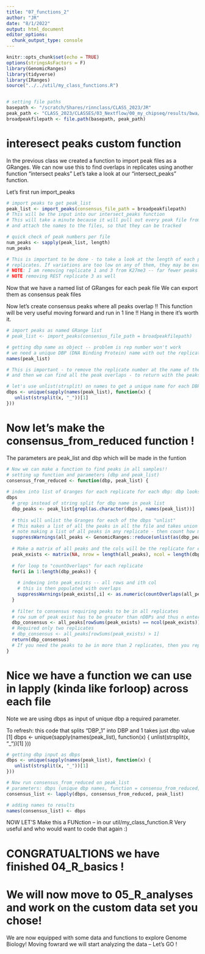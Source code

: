 ```yaml
---
title: "07_functions_2"
author: "JR"
date: "8/1/2022"
output: html_document
editor_options: 
  chunk_output_type: console
---
```


```r
knitr::opts_chunk$set(echo = TRUE)
options(stringsAsFactors = F)
library(GenomicRanges)
library(tidyverse)
library(IRanges)
source("../../util/my_class_functions.R")


# setting file paths
basepath <- "/scratch/Shares/rinnclass/CLASS_2023/JR"
peak_path <- "CLASS_2023/CLASSES/03_Nextflow/00_my_chipseq/results/bwa/mergedLibrary/macs/broadPeak/"
broadpeakfilepath <- file.path(basepath, peak_path)

```

# interesect peaks custom function
In the previous class we created a function to import peak files as a GRanges.
We can now use this to find overlaps in replicates using another function
"intersect peaks" Let's take a look at our "intersect_peaks" function. 


Let's first run import_peaks 

```r

# import peaks to get peak_list
peak_list <- import_peaks(consensus_file_path = broadpeakfilepath)
# This will be the input into our intersect_peaks function
# This will take a minute because it will pull out every peak file from the file path, importing them as a Genomic ranges, 
# and attach the names to the files, so that they can be tracked

# quick check of peak numbers per file
num_peaks <- sapply(peak_list, length) 
num_peaks

# This is important to be done - to take a look at the length of each peak file so as to see the level of variations across
# replicates. If variations are too low on any of them, they may be excluded so that they do not bias analysis.
# NOTE: I am removing replicate 1 and 3 from K27me3 -- far fewer peaks than the other files 
# NOTE removing REST replicate 3 as well
```

Now that we have a named list of GRanges for each peak file 
We can export them as consensus peak files


Now let's create consensus peaks where all peaks overlap 
!! This function will be very useful moving forward and run in 1 line !!
Hang in there it's worth it.

```r
# import peaks as named GRange list
# peak_list <- import_peaks(consensus_file_path = broadpeakfilepath)

# getting dbp name as object -- problem is rep number won't work
# we need a unique DBP (DNA Binding Protein) name with out the replicate as input to for loop
names(peak_list)

# This is important - to remove the replicate number at the name of the peak name so that we can have just the DBP name 
# and then we can find all the peak overlaps - to return with the peaks that are common to all replicates, under one name.

# let's use unlist(strsplit) on names to get a unique name for each DBP
dbps <- unique(sapply(names(peak_list), function(x) {
   unlist(strsplit(x, "_"))[1]
}))

```

# Now let's make the consensus_from_reduced function !
The parameters are peak_list and dbp which will be made in the funtion

```r

# Now we can make a function to find peaks in all samples!!
# setting up function and parameters (dbp and peak_list)
consensus_from_reduced <- function(dbp, peak_list) {
  
# index into list of Granges for each replicate for each dbp: dbp looks like:
dbps
  # grep instead of string split for dbp name in peak list
  dbp_peaks <- peak_list[grepl(as.character(dbps), names(peak_list))]
  
  # this will unlist the Granges for each of the dbps "unlist"
  # This makes a list of all the peaks in all the file and takes union of overlaps
  # note making a list of all peaks in any replicate - then count how many times peak shows up (below)
  suppressWarnings(all_peaks <- GenomicRanges::reduce(unlist(as(dbp_peaks, "GRangesList"))))
  
  # Make a matrix of all peaks and the cols will be the replicate for each DBP
  peak_exists <- matrix(NA, nrow = length(all_peaks), ncol = length(dbp_peaks))
  
  # for loop to "countOverlaps" for each replicate
  for(i in 1:length(dbp_peaks)) {
    
    # indexing into peak_exists -- all rows and ith col 
    # this is then populated with overlaps
    suppressWarnings(peak_exists[,i] <- as.numeric(countOverlaps(all_peaks, dbp_peaks[[i]]) > 0))
  }
  
  # filter to consensus requiring peaks to be in all replicates
  # row sum of peak exist has to be greater than nDBPs and thus n enteries in peak exists
  dbp_consensus <- all_peaks[rowSums(peak_exists) == ncol(peak_exists)]
  # Required only two replicates
  # dbp_consensus <- all_peaks[rowSums(peak_exists) > 1]
  return(dbp_consensus)
  # If you need the peaks to be in more than 2 replicates, then you replace '1' with '2'
}
```

# Nice we have a function we can use in lapply (kinda like forloop) across each file
Note we are using dbps as input of unique dbp a required parameter.

To refresh: this code that splits "DBP_1" into DBP and 1 takes just dbp value [1]
dbps <- unique(sapply(names(peak_list), function(x) {
   unlist(strsplit(x, "_"))[1]
}))


```r

# getting dbp input as dbps
dbps <- unique(sapply(names(peak_list), function(x) {
   unlist(strsplit(x, "_"))[1]
}))

# Now run consensus_from_reduced on peak_list
# parameters: dbps (unique dbp names, function = consensu_from_reduced, peaks_list of Granges)
consensus_list <- lapply(dbps, consensus_from_reduced, peak_list)

# adding names to results
names(consensus_list) <- dbps

```

NOW LET'S Make this a FUNction -- in our util/my_class_function.R 
Very useful and who would want to code that again :)

# CONGRATUALTIONS we have finished 04_R_basics !
# We will now move to 05_R_analyses and work on the custom data set you chose!

We are now equipped with some data and functions to explore Genome Biology!
Moving fowrard we will start analyzing the data -- Let's GO !



